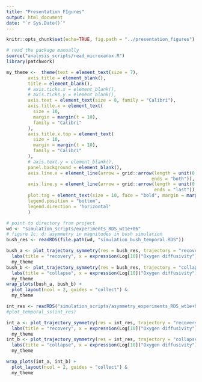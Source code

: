 ```yaml
---
title: "Presentation FIgures"
output: html_document
date: "`r Sys.Date()`"
---
```


```r
knitr::opts_chunk$set(echo=TRUE, fig.path = "../presentation_figures")
```

```r
# read the package manually
source("analysis_scripts/read_microxanox.R")
library(patchwork)

my_theme <-  theme(text = element_text(size = 7),
        axis.title = element_blank(),
        title = element_blank(),
        # axis.ticks.x = element_blank(),
        # axis.ticks.y = element_blank(),
        axis.text = element_text(size = 8, family = "Calibri"),
        axis.title.x = element_text(
          size = 10,
          margin = margin(t = 10), 
          family = "Calibri"
        ),
        axis.title.x.top = element_text(
          size = 10,
          margin = margin(t = 10), 
          family = "Calibri"
        ),
        # axis.text.y = element_blank(),
        panel.background = element_blank(),
        axis.line.x = element_line(arrow = grid::arrow(length = unit(0.2, "cm"), 
                                                      ends = "both")),
        axis.line.y = element_line(arrow = grid::arrow(length = unit(0.2, "cm"),
                                                       ends = "last")),
        plot.tag = element_text(size = 10, face = "bold", margin = margin(0, 0, -5, -10)),
        legend.position = "bottom",
        legend.direction = 'horizontal'
        ) 
```

```r
# point to directory from project
wd <- "simulation_scripts/experiments_RDS_wt1e+06"
# figure 1c, d: asymmetry in magnitudes in bush simulation
bush_res <- readRDS(file.path(wd, "simulation_bush_temporal.RDS"))

bush_a <- plot_trajectory_symmetry(res = bush_res, trajectory = "recovery", typ = "substrate") + 
  labs(title = "recovery", x = expression(Log[10]("Oxygen diffusivity"))) + 
  my_theme
bush_b <- plot_trajectory_symmetry(res = bush_res, trajectory = "collapse", typ = "substrate") + 
  labs(title = "collapse", x = expression(Log[10]("Oxygen diffusivity"))) +
  my_theme
wrap_plots(bush_a, bush_b) + 
  plot_layout(ncol = 2, guides = "collect") &
  my_theme
```
```r
int_res <- readRDS("simulation_scripts/asymmetry_experiments_RDS_wt1e+06/simulation_asymmetric_stressor.asym0.4.RDS")
#plot_temporal_ss(int_res)

int_a <- plot_trajectory_symmetry(res = int_res, trajectory = "recovery", typ = "substrate") + 
  labs(title = "recovery", x = expression(Log[10]("Oxygen diffusivity"))) + 
  my_theme
int_b <- plot_trajectory_symmetry(res = int_res, trajectory = "collapse", typ = "substrate") + 
  labs(title = "collapse", x = expression(Log[10]("Oxygen diffusivity"))) +
  my_theme

wrap_plots(int_a, int_b) + 
  plot_layout(ncol = 2, guides = "collect") &
  my_theme


```

